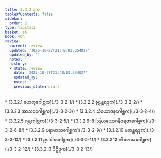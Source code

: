 ```yaml
---
title: 3.3.2 ဒုက
tableOfContents: false
sidebar:
  order: 2
type: tipitaka
basket: ab
book: vbh
review:
  current: review
  updated: '2025-10-27T21:48:03.354037'
  updated_by: ''
  notes: ''
  history:
  - state: review
    date: '2025-10-27T21:48:03.354037'
    updated_by: ''
    notes: ''
    previous_state: draft
---
```



<ReviewStatus review={frontmatter.review} showDetails={true} />

<HypothesisAnnotation frontmatter={frontmatter} />

<DynamicBreadcrumb />



<TableOfContents book="vbh" section="3.3.2">
* [3.3.2.1 ဟေတုဂေါစ္ဆက](./3-3-2-1/)
* [3.3.2.2 စူဠန္တရဒုက](./3-3-2-2/)
* [3.3.2.3 အာသဝဂေါစ္ဆက](./3-3-2-3/)
* [3.3.2.4 သံယောဇနဂေါစ္ဆက](./3-3-2-4/)
* [3.3.2.5 ဂန္ထဂေါစ္ဆက](./3-3-2-5/)
* [3.3.2.6–8 ဩဃယောဂနီဝရဏဂေါစ္ဆက](./3-3-2-6–8/)
* [3.3.2.9 ပရာမာသဂေါစ္ဆက](./3-3-2-9/)
* [3.3.2.10 မဟန္တရဒုက](./3-3-2-10/)
* [3.3.2.11 ဥပါဒါနဂေါစ္ဆက](./3-3-2-11/)
* [3.3.2.12 ကိလေသဂေါစ္ဆက](./3-3-2-12/)
* [3.3.2.13 ပိဋ္ဌိဒုက](./3-3-2-13/)
</TableOfContents>